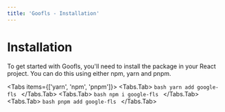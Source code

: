 ```yaml
---
title: 'Goofls - Installation'
---
```



# Installation

To get started with Goofls, you'll need to install the package in your React project. You can do this using either npm, yarn and pnpm.

<Tabs items={['yarn', 'npm', 'pnpm']}>
    <Tabs.Tab>
        ```bash
        yarn add google-fls
        ```
    </Tabs.Tab>
    <Tabs.Tab>
        ```bash
        npm i google-fls
        ```
    </Tabs.Tab>
    <Tabs.Tab>
        ```bash
        pnpm add google-fls
        ```
    </Tabs.Tab>
</Tabs>
